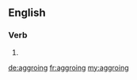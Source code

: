 ==English==

===Verb===
{{head|en}}

# {{present participle of|aggro}}

[[de:aggroing]]
[[fr:aggroing]]
[[my:aggroing]]